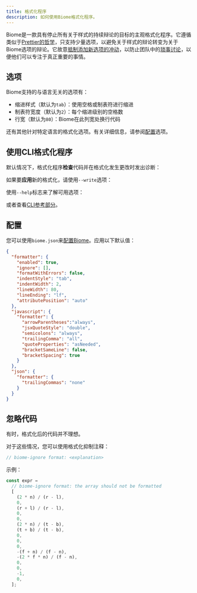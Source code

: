 ```yaml
---
title: 格式化程序
description: 如何使用Biome格式化程序。
---
```



Biome是一款具有停止所有关于样式的持续辩论的目标的主观格式化程序。它遵循类似于[Prettier的哲学](https://prettier.io/docs/en/option-philosophy.html)，只支持少量选项，以避免关于样式的辩论转变为关于Biome选项的辩论。它故意[抵制添加新选项的冲动](https://github.com/prettier/prettier/issues/40)，以防止团队中的[琐事讨论](https://en.wikipedia.org/wiki/Law_of_triviality)，以便他们可以专注于真正重要的事情。

## 选项

Biome支持的与语言无关的选项有：

- 缩进样式（默认为`tab`）：使用空格或制表符进行缩进
- 制表符宽度（默认为`2`）：每个缩进级别的空格数
- 行宽（默认为`80`）：Biome在此列宽处换行代码

还有其他针对特定语言的格式化选项。有关详细信息，请参阅[配置](/reference/configuration)选项。

## 使用CLI格式化程序

默认情况下，格式化程序**检查**代码并在格式化发生更改时发出诊断：

<PackageManagerBiomeCommand command="format ./src" />

如果要**应用**新的格式化，请使用`--write`选项：

<PackageManagerBiomeCommand command="format --write ./src" />

使用`--help`标志来了解可用选项：

<PackageManagerBiomeCommand command="format --help" />

或者查看[CLI参考部分](/reference/cli#biomeformat)。

## 配置

您可以使用`biome.json`来[配置Biome](/reference/configuration/#formatter)。应用以下默认值：

```json title="biome.json"
{
  "formatter": {
    "enabled": true,
    "ignore": [],
    "formatWithErrors": false,
    "indentStyle": "tab",
    "indentWidth": 2,
    "lineWidth": 80,
    "lineEnding": "lf",
    "attributePosition": "auto"
  },
  "javascript": {
    "formatter": {
      "arrowParentheses":"always",
      "jsxQuoteStyle": "double",
      "semicolons": "always",
      "trailingComma": "all",
      "quoteProperties": "asNeeded",
      "bracketSameLine": false,
      "bracketSpacing": true
    }
  },
  "json": {
    "formatter": {
      "trailingCommas": "none"
    }
  }
}
```

## 忽略代码

有时，格式化后的代码并不理想。

对于这些情况，您可以使用格式化抑制注释：

```js title="example.js"
// biome-ignore format: <explanation>
```

示例：

```js title="example.js"
const expr =
  // biome-ignore format: the array should not be formatted
  [
    (2 * n) / (r - l),
    0,
    (r + l) / (r - l),
    0,
    0,
    (2 * n) / (t - b),
    (t + b) / (t - b),
    0,
    0,
    0,
    -(f + n) / (f - n),
    -(2 * f * n) / (f - n),
    0,
    0,
    -1,
    0,
  ];
```
